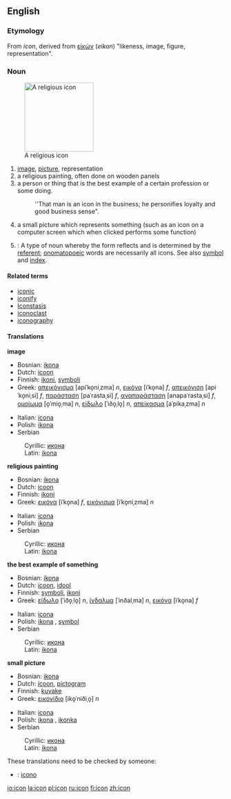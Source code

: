 ==English==
===Etymology===
From {{L.}} ''icon'', derived from {{Gr.}} [[εἰκών]] (''eikon'') "likeness, image, figure, representation".

===Noun===
{{en-noun|icon|icons}}
[[Image:Cyril_Methodius25K.jpg|right|thumb|160px|A religious icon]]

# [[image]], [[picture]], representation
# a religious painting, often done on wooden panels 
# a person or thing that is the best example of a certain profession or some doing.
#:''That man is an icon in the business; he personifies loyalty and good business sense".
# a small picture which represents something (such as an icon on a computer screen which when clicked performs some function)
#{{linguistics}}: A type of noun whereby the form reflects and is determined by the [[referent]]; [[onomatopoeic]] words are necessarily all icons. See also [[symbol]] and [[index]].

====Related terms====
*[[iconic]]
*[[iconify]]
*[[Iconstasis]]
*[[iconoclast]]
*[[iconography]]

====Translations====
'''image'''
{{top}}
*Bosnian: [[ikona#Bosnian|ikona]] {{f}}
*Dutch: [[icoon]] {{n}}
*Finnish: [[ikoni]], [[symboli]]
*Greek: [[απεικόνισμα]] [apiˈko̞niˌzma] ''n'', [[εικόνα]] [iˈko̞na] ''f'', [[απεικόνιση]] [apiˈko̞niˌsi] ''f'', [[παράσταση]] [paˈrastaˌsi] ''f'', [[αναπαράσταση]] [anapaˈrastaˌsi] ''f'', [[ομοίωμα]] [o̞ˈmio̞ˌma] ''n'', [[είδωλο]] [ˈiðo̞ˌlo̞] ''n'', [[απείκασμα]] [aˈpikaˌzma] ''n''
{{mid}}
*Italian: [[icona]] {{f}}
*Polish: [[ikona]] {{f}}
*Serbian
:Cyrillic: [[икона#Serbian|икона]] {{f}}
:Latin: [[ikona#Serbian|ikona]] {{f}}
{{bottom}}

'''religious painting'''
{{top}}
*Bosnian: [[ikona#Bosnian|ikona]] {{f}}
*Dutch: [[icoon]] {{n}}
*Finnish: [[ikoni]]
*Greek: [[εικόνα]] [iˈko̞na] ''f'', [[εικόνισμα]] [iˈko̞niˌzma] ''n''
{{mid}}
*Italian: [[icona]] {{f}}
*Polish: [[ikona]] {{f}}
*Serbian
:Cyrillic: [[икона#Serbian|икона]] {{f}}
:Latin: [[ikona#Serbian|ikona]] {{f}}
{{bottom}}

'''the best example of something'''
{{top}}
*Bosnian: [[ikona#Bosnian|ikona]] {{f}}
*Dutch: [[icoon]], [[idool]] {{n}}
*Finnish: [[symboli]], [[ikoni]]
*Greek: [[είδωλο]] [ˈiðo̞ˌlo̞] ''n'', [[ίνδαλμα]] [ˈinðalˌma] ''n'', [[εικόνα]] [iˈko̞na] ''f''
{{mid}}
*Italian: [[icona]] {{f}}
*Polish: [[ikona]] {{f}}, [[symbol]] {{m}}
*Serbian
:Cyrillic: [[икона#Serbian|икона]] {{f}}
:Latin: [[ikona#Serbian|ikona]] {{f}}
{{bottom}}

'''small picture'''
{{top}}
*Bosnian: [[ikona#Bosnian|ikona]] {{f}}
*Dutch: [[icoon]], [[pictogram]] {{n}}
*Finnish: [[kuvake]]
*Greek: [[εικονίδιο]] [iko̞ˈniðiˌo̞] ''n''
{{mid}}
*Italian: [[icona]] {{f}}
*Polish: [[ikona]] {{f}}, [[ikonka]] {{f}}
*Serbian
:Cyrillic: [[икона#Serbian|икона]] {{f}}
:Latin: [[ikona#Serbian|ikona]] {{f}}
{{bottom}}

These translations need to be checked by someone:
{{checktrans}}
*{{ttbc|Interlingua}}: [[icono]]


[[io:icon]]
[[la:icon]]
[[pl:icon]]
[[ru:icon]]
[[fi:icon]]
[[zh:icon]]